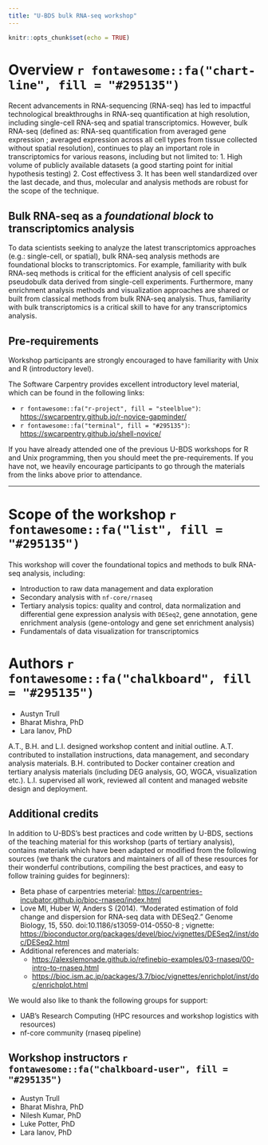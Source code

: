 ```yaml
---
title: "U-BDS bulk RNA-seq workshop"
---
```


```r
knitr::opts_chunk$set(echo = TRUE)
```

# Overview `r fontawesome::fa("chart-line", fill = "#295135")`

Recent advancements in RNA-sequencing (RNA-seq) has led to impactful technological breakthroughs in RNA-seq quantification at high resolution, including single-cell RNA-seq and spatial transcriptomics. However, bulk RNA-seq (defined as: RNA-seq quantification from averaged gene expression ; averaged expression across all cell types from tissue collected without spatial resolution), continues to play an important role in transcriptomics for various reasons, including but not limited to: 1. High volume of publicly available datasets  (a good starting point for initial hypothesis testing) 2. Cost effectivess 3. It has been well standardized over the last decade, and thus, molecular and analysis methods are robust for the scope of the technique.

## Bulk RNA-seq as a *foundational block* to transcriptomics analysis 

To data scientists seeking to analyze the latest transcriptomics approaches (e.g.: single-cell, or spatial), bulk RNA-seq analysis methods are foundational blocks to transcriptomics. For example, familiarity with bulk RNA-seq methods is critical for the efficient analysis of cell specific pseudobulk data derived from single-cell experiments. Furthermore, many enrichment analysis methods and visualization approaches are shared or built from classical methods from bulk RNA-seq analysis. Thus, familiarity with bulk transcriptomics is a critical skill to have for any transcriptomics analysis.

## Pre-requirements

Workshop participants are strongly encouraged to have familiarity with Unix and R (introductory level).

The Software Carpentry provides excellent introductory level material, which can be found in the following links:

* `r fontawesome::fa("r-project", fill = "steelblue")`: <https://swcarpentry.github.io/r-novice-gapminder/>
* `r fontawesome::fa("terminal", fill = "#295135")`: <https://swcarpentry.github.io/shell-novice/>

If you have already attended one of the previous U-BDS workshops for R and Unix programming, then you should meet the pre-requirements. If you have not, we heavily encourage participants to go through the materials from the links above prior to attendance. 

_____________

# Scope of the workshop `r fontawesome::fa("list", fill = "#295135")`

This workshop will cover the foundational topics and methods to bulk RNA-seq analysis, including:

* Introduction to raw data management and data exploration
* Secondary analysis with `nf-core/rnaseq`
* Tertiary analysis topics: quality and control, data normalization and differential gene expression analysis with `DESeq2`, gene annotation, gene enrichment analysis (gene-ontology and gene set enrichment analysis)
* Fundamentals of data visualization for transcriptomics

# Authors `r fontawesome::fa("chalkboard", fill = "#295135")`

* Austyn Trull
* Bharat Mishra, PhD
* Lara Ianov, PhD

A.T., B.H. and L.I. designed workshop content and initial outline. A.T. contributed to installation instructions, data management, and secondary analysis materials. B.H. contributed to Docker container creation and tertiary analysis materials (including DEG analysis, GO, WGCA, visualization etc.). L.I. supervised all work, reviewed all content and managed website design and deployment.

## Additional credits

In addition to U-BDS's best practices and code written by U-BDS, sections of the teaching material for this workshop (parts of tertiary analysis), contains materials which have been adapted or modified from the following sources (we thank the curators and maintainers of all of these resources for their wonderful contributions, compiling the best practices, and easy to follow training guides for beginners):

* Beta phase of carpentries meterial: <https://carpentries-incubator.github.io/bioc-rnaseq/index.html>
* Love MI, Huber W, Anders S (2014). “Moderated estimation of fold change and dispersion for RNA-seq data with DESeq2.” Genome Biology, 15, 550. doi:10.1186/s13059-014-0550-8 ; vignette: <https://bioconductor.org/packages/devel/bioc/vignettes/DESeq2/inst/doc/DESeq2.html>
* Additional references and materials: 
  * <https://alexslemonade.github.io/refinebio-examples/03-rnaseq/00-intro-to-rnaseq.html>
  * <https://bioc.ism.ac.jp/packages/3.7/bioc/vignettes/enrichplot/inst/doc/enrichplot.html>

We would also like to thank the following groups for support:

* UAB's Research Computing (HPC resources and workshop logistics with resources)
* nf-core community (rnaseq pipeline)

## Workshop instructors `r fontawesome::fa("chalkboard-user", fill = "#295135")`

* Austyn Trull
* Bharat Mishra, PhD
* Nilesh Kumar, PhD
* Luke Potter, PhD
* Lara Ianov, PhD
